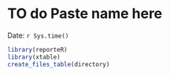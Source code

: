 TO do Paste name here
========================================================

Date: `r Sys.time()`

```r
library(reporteR)
library(xtable)
create_files_table(directory)


```

